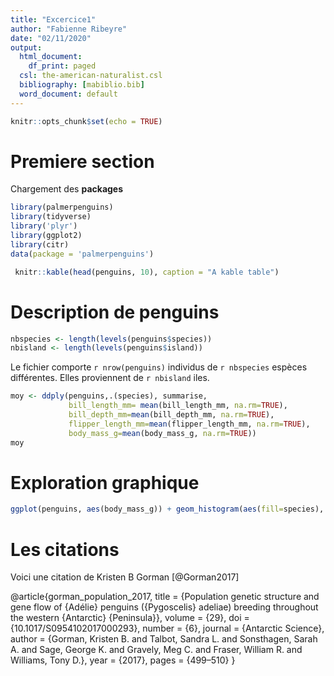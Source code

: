 ```yaml
---
title: "Excercice1"
author: "Fabienne Ribeyre"
date: "02/11/2020"
output:
  html_document:
    df_print: paged
  csl: the-american-naturalist.csl
  bibliography: [mabiblio.bib]
  word_document: default
---
```


```r
knitr::opts_chunk$set(echo = TRUE)
```
# Premiere section

Chargement des __packages__

```r
library(palmerpenguins)
library(tidyverse)
library('plyr')
library(ggplot2)
library(citr)
data(package = 'palmerpenguins')
```

```r
 knitr::kable(head(penguins, 10), caption = "A kable table")

```

# Description de penguins


```r
nbspecies <- length(levels(penguins$species))
nbisland <- length(levels(penguins$island))

```

Le fichier comporte `r nrow(penguins)` individus de `r nbspecies` espèces différentes. Elles proviennent de `r nbisland` iles.

```r

moy <- ddply(penguins,.(species), summarise,
             bill_length_mm= mean(bill_length_mm, na.rm=TRUE), 
             bill_depth_mm=mean(bill_depth_mm, na.rm=TRUE),
             flipper_length_mm=mean(flipper_length_mm, na.rm=TRUE),
             body_mass_g=mean(body_mass_g, na.rm=TRUE))
moy
```

# Exploration graphique

```r
ggplot(penguins, aes(body_mass_g)) + geom_histogram(aes(fill=species), alpha=0.5 )

```


# Les citations

Voici une citation de Kristen B Gorman [@Gorman2017]

@article{gorman_population_2017,
	title = {Population genetic structure and gene flow of {Adélie} penguins ({Pygoscelis} adeliae) breeding throughout the western {Antarctic} {Peninsula}},
	volume = {29},
	doi = {10.1017/S0954102017000293},
	number = {6},
	journal = {Antarctic Science},
	author = {Gorman, Kristen B. and Talbot, Sandra L. and Sonsthagen, Sarah A. and Sage, George K. and Gravely, Meg C. and Fraser, William R. and Williams, Tony D.},
	year = {2017},
	pages = {499--510}
}


